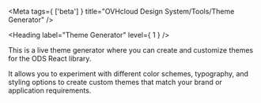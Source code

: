 
<Meta
  tags={ ['beta'] }
  title="OVHcloud Design System/Tools/Theme Generator" />

<NoToC />

<Heading label="Theme Generator" level={ 1 } />

This is a live theme generator where you can create and customize themes for the ODS React library.

It allows you to experiment with different color schemes, typography, and styling options to create custom themes that match your brand or application requirements.

<ThemeGenerator />
